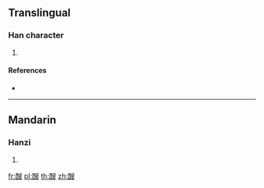 {{character info/new}}
==Translingual==

===Han character===
{{Han char|rn=164|rad=酉|as=10|sn=17|four=17647|canj=MWHXE}}

# {{defn|Han|sort=酉10}}

====References====
* {{Han ref|kx=1285.420|dkj=39959|dj=1786.030|hdz=63593.080|uh=9199|ud=37273|bh=EEC8|bd=61128}}

----

==Mandarin==

===Hanzi===
{{cmn-hanzi|pin=[[sōu]] ([[sou1]])|wg=sou<sup>1</sup>}}

# {{defn|lang=cmn|sort=酉10}}

[[fr:醙]]
[[pl:醙]]
[[th:醙]]
[[zh:醙]]